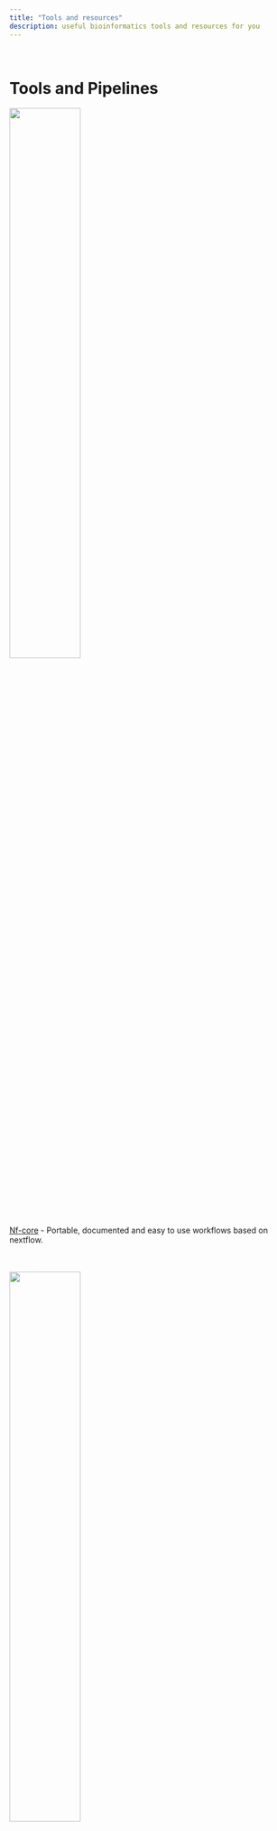 ```yaml
---
title: "Tools and resources"
description: useful bioinformatics tools and resources for you
---
```



<br>

# Tools and Pipelines

::: {layout-ncol=2}
[![](images/nf-core-logo-square.svg){.class width=50%}](https://nf-co.re/)

<br>
[Nf-core](https://nf-co.re/) - Portable, documented and easy to use workflows based on nextflow. 

<br><br>
[![](images/Git_square.png){.class width=50%}](https://git-scm.com/)

<br><br>
[Git](https://git-scm.com/) - a free and open source distributed version control system designed to handle everything from small to very large projects with speed and efficiency. 

:::

<br><br>

# Training Resources

<br>

::: {layout-ncol=2}
[![](images/swc-hex-logo.svg){.class width=50%}](https://software-carpentry.org/)

<br>
[Software Carprentries](https://software-carpentry.org/) - teaching basic coding skills for research computing to researchers worldwide.


<br><br><br>
[![](images/elixir.png){.class width=50%}](https://elixir-europe.org/)

<br><br><br>
[Elixir](https://elixir-europe.org/) - brings together life science resources from across Europe, including databases, software tools, training materials, cloud storage and supercomputers. 

<br><br>
[![](images/Code_refinery.png){.class width=50%}](https://coderefinery.org/)

<br><br><br>
[Code Refinery](https://coderefinery.org/) - teaching all the essential tools so everyone can make full use of software, computing, and data.

:::

<br><br>

# Computing Resources

<br>

::: {layout-ncol=2}
[![](images/SLUBI_logo.png){.class width=50%}](https://www.slubi.se)

<br>
[SLUBI computing resources](https://www.slubi.se/) - we have local computing resources at all campuses and strive to coordinate the management of these.

<br><br><br>
[![](images/naiss_logo_black.png){.class width=70%}](https://www.naiss.se/)

<br>
[National Academic Infrastructure for Supercomputing in Sweden](https://www.naiss.se/) - organization for high-performance computing, storage, and data services for academic users in Sweden. 

<br><br>
[![](images/uppmax.png){.class width=90%}](https://www.uppmax.uu.se/)

<br>
[UPPMAX](https://www.uppmax.uu.se/) - Uppsala Multidisciplinary Center for Advanced Computational Science, HPC computing rescource for Swedish scientists. Apply for free computing projects via [NAISS](https://www.uppmax.uu.se/support/getting-started/applying-for-a-user-account/).


[![](images/microsoft-azure.jpg){.class width=90%}](https://azure.microsoft.com/de-de/)

<br><br>
[Microsoft Azure](https://azure.microsoft.com/de-de/) - SLU has an agreement with Microsoft Azure for cloud computing (including price discounts). You can get more information by contacting the SLU IT-support.
:::


# SLU support
<br><br>

::: {layout-ncol=2}
[![](images/slu_logo_cmyk.jpg){.class width=60%}](https://www.slu.se/en/Collaborative-Centres-and-Projects/centreforstatistics/)

<br>
[Center for Statistics](https://www.slu.se/en/Collaborative-Centres-and-Projects/centreforstatistics/) -  a joint platform for statisticians at SLU to enable exchange of knowledge and to be a resource for the entire university by organizing workshops and providing statistical advice and support for all employees at SLU. 

[![](images/slu_logo_cmyk.jpg){.class width=60%}](https://www.slu.se/en/subweb/library/publish-and-analyse/archiving-and-publishing-research-data/)

<br>
[Data Management Support](https://www.slu.se/en/subweb/library/publish-and-analyse/archiving-and-publishing-research-data/) -  assists SLU employees with data management - from planning, including data management plans, to publishing, long-term preservation, archiving and the reuse of research and environmental assessment data. 

<br>
[![](images/UPSC.png){.class width=60%}](https://www.upsc.se/platforms/upsc-bioinformatics-facility.html)

<br>
[UPSC Bioinformatics Facility](https://www.upsc.se/platforms/upsc-bioinformatics-facility.html) - centralises bioinformatics competences in Umeå, offering a range of bioinformatics services as well as local bioinformatics training, international workshops and training programs.

:::

# Sequencing Resources

::: {layout-ncol=2}
<br><br>
[![](images/NGI-logo.svg){.class width=80%}](https://ngisweden.scilifelab.se/)

<br>
[National Genomics Infrastructure](https://ngisweden.scilifelab.se/) -   NGI Uppsala offers next generation sequencing (NGS) and genotyping services of high quality using the latest technologies to academic researchers in Sweden and abroad.

<br><br>
[![](images/SciLifeLab_Logotype_Green_POS.svg){.class width=80%}](https://www.medsci.uu.se/snpseq_technology_platfom/)

<br>
[SNP&SEQ](https://www.medsci.uu.se/snpseq_technology_platfom/) - Part of NGI Sweden, hosted by SciLifeLab, offers genotyping and next generation sequencing services to academic researchers in Sweden.

<br><br>
[![](images/SciLifeLab_Logotype_Green_POS.svg){.class width=80%}](https://www.ugc.igp.uu.se/our-services/sequencing/)

<br>
[Uppsala Genome Center](https://www.ugc.igp.uu.se/our-services/sequencing/) - Part of NGI Sweden, hosted by SciLifeLab, provides long read sequencing services, from i.e. PacBio, Ion, Oxford Nanopore.

:::
